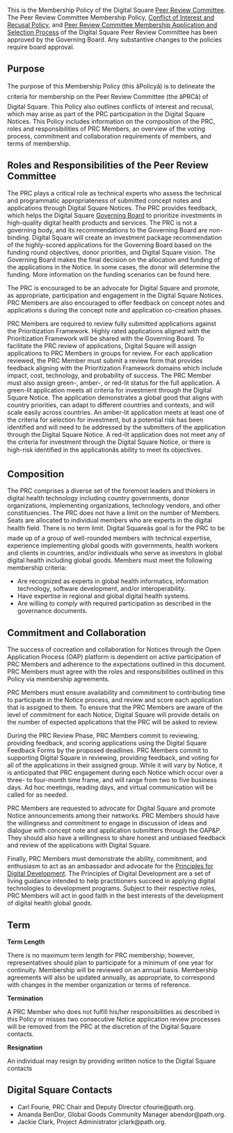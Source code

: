 This is the Membership Policy of the Digital Square [[Peer Review Committee]]. 
The Peer Review Committee Membership Policy, [[Conflict of Interest and Recusal Policy]], and [[Peer Review Committee Membership Application and Selection Process]] of the Digital Square Peer Review Committee has been approved by the Governing Board. Any substantive changes to the policies require board approval.

==Purpose==
The purpose of this Membership Policy (this âPolicyâ) is to delineate the criteria for membership on the Peer Review Committee (the âPRCâ) of Digital Square. This Policy also outlines conflicts of interest and recusal, which may arise as part of the PRC participation in the Digital Square Notices. This Policy includes information on the composition of the PRC, roles and responsibilities of PRC Members, an overview of the voting process, commitment and collaboration requirements of members, and terms of membership.

==Roles and Responsibilities of the Peer Review Committee==
The PRC plays a critical role as technical experts who assess the technical and programmatic appropriateness of submitted concept notes and applications through Digital Square Notices. The PRC provides feedback, which helps the Digital Square [[Governing Board]] to prioritize investments in high-quality digital health products and services. The PRC is not a governing body, and its recommendations to the Governing Board are non-binding. Digital Square will create an investment package recommendation of the highly-scored applications for the Governing Board based on the funding round objectives, donor priorities, and Digital Square vision. The Governing Board makes the final decision on the allocation and funding of the applications in the Notice. In some cases, the donor will determine the funding. More information on the funding scenarios can be found here. 
 
The PRC is encouraged to be an advocate for Digital Square and promote, as appropriate, participation and engagement in the Digital Square Notices. PRC Members are also encouraged to offer feedback on concept notes and applications s during the concept note and application co-creation phases.

PRC Members are required to review fully submitted applications against the Prioritization Framework.  Highly rated applications aligned with the Prioritization Framework will be shared with the Governing Board. To facilitate the PRC review of applications, Digital Square will assign applications to PRC Members in groups for review. For each application reviewed, the PRC Member must submit a review form that provides feedback aligning with the Prioritization Framework domains which include impact, cost, technology, and probability of success. The PRC Member must also assign green-, amber-, or red-lit status for the full application. A green-lit application meets all criteria for investment through the Digital Square Notice. The application demonstrates a global good that aligns with country priorities, can adapt to different countries and contexts, and will scale easily across countries. An amber-lit application meets at least one of the criteria for selection for investment, but a potential risk has been identified and will need to be addressed by the submitters of the application through the Digital Square Notice. A red-lit application does not meet any of the criteria for investment through the Digital Square Notice, or there is high-risk identified in the applicationâs ability to meet its objectives.

==Composition==

The PRC comprises a diverse set of the foremost leaders and thinkers in digital health technology including country governments, donor organizations, implementing organizations, technology vendors, and other constituencies. The PRC does not have a limit on the number of Members. Seats are allocated to individual members who are experts in the digital health field. There is no term limit. Digital Squareâs goal is for the PRC to be made up of a group of well-rounded members with technical expertise, experience implementing global goods with governments, health workers and clients in countries, and/or individuals who serve as investors in global digital health including global goods. Members must meet the following membership criteria:
* Are recognized as experts in global health informatics, information technology, software development, and/or interoperability.
* Have expertise in regional and global digital health systems.
* Are willing to comply with required participation as described in the governance documents.

==Commitment and Collaboration==
The success of cocreation and collaboration for Notices through the Open Application Process (OAP) platform is dependent on active participation of PRC Members and adherence to the expectations outlined in this document. PRC Members must agree with the roles and responsibilities outlined in this Policy via membership agreements. 

PRC Members must ensure availability and commitment to contributing time to participate in the Notice process, and review and score each application that is assigned to them. To ensure that the PRC Members are aware of the level of commitment for each Notice, Digital Square will provide details on the number of expected applications that the PRC will be asked to review. 

During the PRC Review Phase, PRC Members commit to reviewing, providing feedback, and scoring applications using the Digital Square Feedback Forms by the proposed deadlines. PRC Members commit to supporting Digital Square in reviewing, providing feedback, and voting for all of the applications in their assigned group. While it will vary by Notice, it is anticipated that PRC engagement during each Notice which occur over a three- to four-month time frame, and will range from two to five business days. Ad hoc meetings, reading days, and virtual communication will be called for as needed. 

PRC Members are requested to advocate for Digital Square and promote Notice announcements among their networks. PRC Members should have the willingness and commitment to engage in discussion of ideas and dialogue with concept note and application submitters through the OAP&P. They should also have a willingness to share honest and unbiased feedback and review of the applications with Digital Square.

Finally, PRC Members must demonstrate the ability, commitment, and enthusiasm to act as an ambassador and advocate for the [https://digitalprinciples.org/ Principles for Digital Development]. The Principles of Digital Development are a set of living guidance intended to help practitioners succeed in applying digital technologies to development programs.
Subject to their respective roles, PRC Members will act in good faith in the best interests of the development of digital health global goods.

==Term==
'''Term Length'''

There is no maximum term length for PRC membership; however, representatives should plan to participate for a minimum of one year for continuity. Membership will be reviewed on an annual basis. Membership agreements will also be updated annually, as appropriate, to correspond with changes in the member organization or terms of reference.

'''Termination'''

A PRC Member who does not fulfill his/her responsibilities as described in this Policy or misses two consecutive Notice application review processes will be removed from the PRC at the discretion of the Digital Square contacts. 

'''Resignation''' 

An individual may resign by providing written notice to the Digital Square contacts

==Digital Square Contacts==
* Carl Fourie, PRC Chair and Deputy Director cfourie@path.org.
* Amanda BenDor, Global Goods Community Manager abendor@path.org.
* Jackie Clark, Project Administrator jclark@path.org.